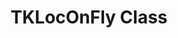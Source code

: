 ---
title: TKLocOnFly Class
slug: localizer-references/loc-on-fly/tkloconfly-class
sidebar:
  order: 1
---
